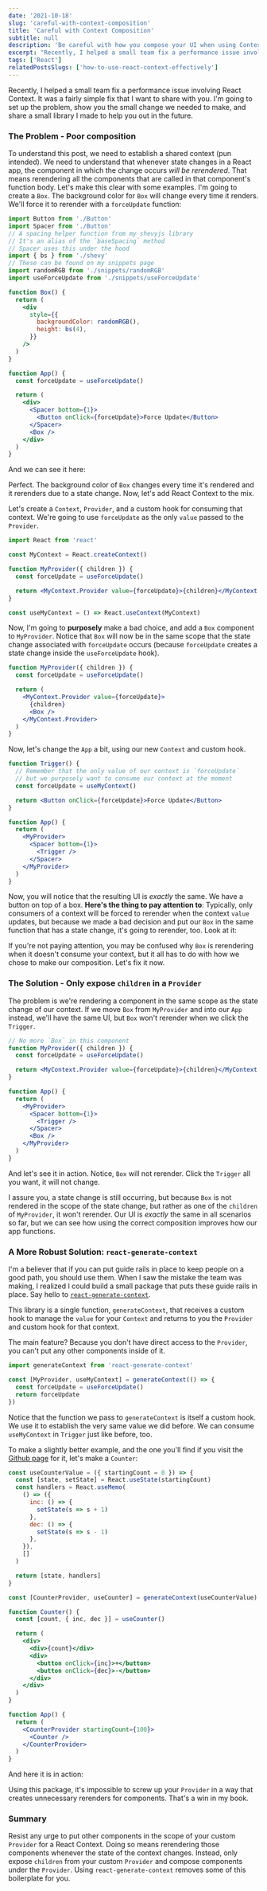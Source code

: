 ```yaml
---
date: '2021-10-18'
slug: 'careful-with-context-composition'
title: 'Careful with Context Composition'
subtitle: null
description: 'Be careful with how you compose your UI when using Context. You might be making a common mistake causing extra rerenders.'
excerpt: "Recently, I helped a small team fix a performance issue involving React Context. It was a fairly simple fix that I want to share with you. I'm going to set up the problem, show you the small change we needed to make, and share a small library I made to help you out in the future."
tags: ['React']
relatedPostsSlugs: ['how-to-use-react-context-effectively']
---
```



Recently, I helped a small team fix a performance issue involving React Context. It was a fairly simple fix that I want to share with you. I'm going to set up the problem, show you the small change we needed to make, and share a small library I made to help you out in the future.

### The Problem - Poor composition

To understand this post, we need to establish a shared context (pun intended). We need to understand that whenever state changes in a React app, the component in which the change occurs _will be rerendered_. That means rerendering all the components that are called in that component's function body. Let's make this clear with some examples. I'm going to create a `Box`. The background color for `Box` will change every time it renders. We'll force it to rerender with a `forceUpdate` function:

```jsx
import Button from './Button'
import Spacer from './Button'
// A spacing helper function from my shevyjs library
// It's an alias of the `baseSpacing` method
// Spacer uses this under the hood
import { bs } from './shevy'
// These can be found on my snippets page
import randomRGB from './snippets/randomRGB'
import useForceUpdate from './snippets/useForceUpdate'

function Box() {
  return (
    <div
      style={{
        backgroundColor: randomRGB(),
        height: bs(4),
      }}
    />
  )
}

function App() {
  const forceUpdate = useForceUpdate()

  return (
    <div>
      <Spacer bottom={1}>
        <Button onClick={forceUpdate}>Force Update</Button>
      </Spacer>
      <Box />
    </div>
  )
}
```

And we can see it here:

<OffsetWrap>
  <Example1 />
</OffsetWrap>

Perfect. The background color of `Box` changes every time it's rendered and it rerenders due to a state change. Now, let's add React Context to the mix.

Let's create a `Context`, `Provider`, and a custom hook for consuming that context. We're going to use `forceUpdate` as the only `value` passed to the `Provider`.

```jsx
import React from 'react'

const MyContext = React.createContext()

function MyProvider({ children }) {
  const forceUpdate = useForceUpdate()

  return <MyContext.Provider value={forceUpdate}>{children}</MyContext.Provider>
}

const useMyContext = () => React.useContext(MyContext)
```

Now, I'm going to **purposely** make a bad choice, and add a `Box` component to `MyProvider`. Notice that `Box` will now be in the same scope that the state change associated with `forceUpdate` occurs (because `forceUpdate` creates a state change inside the `useForceUpdate` hook).

```jsx
function MyProvider({ children }) {
  const forceUpdate = useForceUpdate()

  return (
    <MyContext.Provider value={forceUpdate}>
      {children}
      <Box />
    </MyContext.Provider>
  )
}
```

Now, let's change the `App` a bit, using our new `Context` and custom hook.

```jsx
function Trigger() {
  // Remember that the only value of our context is `forceUpdate`
  // but we purposely want to consume our context at the moment
  const forceUpdate = useMyContext()

  return <Button onClick={forceUpdate}>Force Update</Button>
}

function App() {
  return (
    <MyProvider>
      <Spacer bottom={1}>
        <Trigger />
      </Spacer>
    </MyProvider>
  )
}
```

Now, you will notice that the resulting UI is _exactly_ the same. We have a button on top of a box. **Here's the thing to pay attention to**: Typically, only consumers of a context will be forced to rerender when the context `value` updates, but because we made a bad decision and put our `Box` in the same function that has a state change, it's going to rerender, too. Look at it:

<OffsetWrap>
  <Example2 />
</OffsetWrap>

If you're not paying attention, you may be confused why `Box` is rerendering when it doesn't consume your context, but it all has to do with how we chose to make our composition. Let's fix it now.

### The Solution - Only expose `children` in a `Provider`

The problem is we're rendering a component in the same scope as the state change of our context. If we move `Box` from `MyProvider` and into our `App` instead, we'll have the same UI, but `Box` won't rerender when we click the `Trigger`.

```jsx
// No more `Box` in this component
function MyProvider({ children }) {
  const forceUpdate = useForceUpdate()

  return <MyContext.Provider value={forceUpdate}>{children}</MyContext.Provider>
}

function App() {
  return (
    <MyProvider>
      <Spacer bottom={1}>
        <Trigger />
      </Spacer>
      <Box />
    </MyProvider>
  )
}
```

And let's see it in action. Notice, `Box` will not rerender. Click the `Trigger` all you want, it will not change.

<OffsetWrap>
  <Example3 />
</OffsetWrap>

I assure you, a state change is still occurring, but because `Box` is not rendered in the scope of the state change, but rather as one of the `children` of `MyProvider`, it won't rerender. Our UI is _exactly_ the same in all scenarios so far, but we can see how using the correct composition improves how our app functions.

### A More Robust Solution: `react-generate-context`

I'm a believer that if you can put guide rails in place to keep people on a good path, you should use them. When I saw the mistake the team was making, I realized I could build a small package that puts these guide rails in place. Say hello to [`react-generate-context`](https://github.com/kyleshevlin/react-generate-context).

This library is a single function, `generateContext`, that receives a custom hook to manage the `value` for your `Context` and returns to you the `Provider` and custom hook for that context.

The main feature? Because you don't have direct access to the `Provider`, you can't put any other components inside of it.

```javascript
import generateContext from 'react-generate-context'

const [MyProvider, useMyContext] = generateContext(() => {
  const forceUpdate = useForceUpdate()
  return forceUpdate
})
```

Notice that the function we pass to `generateContext` is itself a custom hook. We use it to establish the very same value we did before. We can consume `useMyContext` in `Trigger` just like before, too.

To make a slightly better example, and the one you'll find if you visit the [Github page](https://github.com/kyleshevlin/react-generate-context) for it, let's make a `Counter`:

```jsx
const useCounterValue = ({ startingCount = 0 }) => {
  const [state, setState] = React.useState(startingCount)
  const handlers = React.useMemo(
    () => ({
      inc: () => {
        setState(s => s + 1)
      },
      dec: () => {
        setState(s => s - 1)
      },
    }),
    []
  )

  return [state, handlers]
}

const [CounterProvider, useCounter] = generateContext(useCounterValue)

function Counter() {
  const [count, { inc, dec }] = useCounter()

  return (
    <div>
      <div>{count}</div>
      <div>
        <button onClick={inc}>+</button>
        <button onClick={dec}>-</button>
      </div>
    </div>
  )
}

function App() {
  return (
    <CounterProvider startingCount={100}>
      <Counter />
    </CounterProvider>
  )
}
```

And here it is in action:

<OffsetWrap>
  <Counter />
</OffsetWrap>

Using this package, it's impossible to screw up your `Provider` in a way that creates unnecessary rerenders for components. That's a win in my book.

### Summary

Resist any urge to put other components in the scope of your custom `Provider` for a React Context. Doing so means rerendering those components whenever the state of the context changes. Instead, only expose `children` from your custom `Provider` and compose components under the `Provider`. Using `react-generate-context` removes some of this boilerplate for you.

